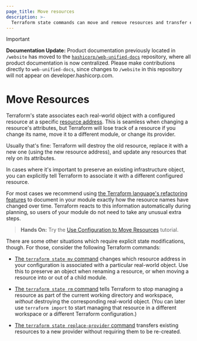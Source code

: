 ```yaml
---
page_title: Move resources
description: >-
  Terraform state commands can move and remove resources and transfer existing resources to a different provider. Learn how about changing or moving resources.
---
```


> [!IMPORTANT]  
> **Documentation Update:** Product documentation previously located in `/website` has moved to the [`hashicorp/web-unified-docs`](https://github.com/hashicorp/web-unified-docs) repository, where all product documentation is now centralized. Please make contributions directly to `web-unified-docs`, since changes to `/website` in this repository will not appear on developer.hashicorp.com.

# Move Resources

Terraform's state associates each real-world object with a configured resource
at a specific [resource address](/terraform/cli/state/resource-addressing). This
is seamless when changing a resource's attributes, but Terraform will lose track
of a resource if you change its name, move it to a different module, or change
its provider.

Usually that's fine: Terraform will destroy the old resource, replace it with a
new one (using the new resource address), and update any resources that rely on
its attributes.

In cases where it's important to preserve an existing infrastructure object, you
can explicitly tell Terraform to associate it with a different configured
resource.

For most cases we recommend using
[the Terraform language's refactoring features](/terraform/language/modules/develop/refactoring)
to document in your module exactly how the resource names have changed over
time. Terraform reacts to this information automatically during planning, so users of your module do not need to take any unusual extra steps.

> **Hands On:** Try the [Use Configuration to Move Resources](/terraform/tutorials/configuration-language/move-config) tutorial.

There are some other situations which require explicit state modifications,
though. For those, consider the following Terraform commands:

- [The `terraform state mv` command](/terraform/cli/commands/state/mv) changes
  which resource address in your configuration is associated with a particular
  real-world object. Use this to preserve an object when renaming a resource, or
  when moving a resource into or out of a child module.

- [The `terraform state rm` command](/terraform/cli/commands/state/rm) tells
  Terraform to stop managing a resource as part of the current working directory
  and workspace, _without_ destroying the corresponding real-world object. (You
  can later use `terraform import` to start managing that resource in a
  different workspace or a different Terraform configuration.)

- [The `terraform state replace-provider` command](/terraform/cli/commands/state/replace-provider)
  transfers existing resources to a new provider without requiring them to be
  re-created.
